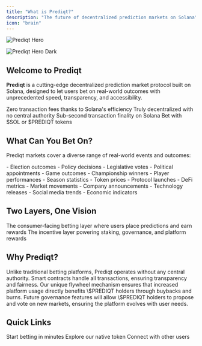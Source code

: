 ```yaml
---
title: "What is Prediqt?"
description: "The future of decentralized prediction markets on Solana"
icon: "brain"
---
```


<img
  className="block dark:hidden"
  src="https://i.ibb.co/MDYN4s7z/twitter-banner-2.png"
  alt="Prediqt Hero"
/>

<img
  className="hidden dark:block"
  src="https://i.ibb.co/MDYN4s7z/twitter-banner-2.png"
  alt="Prediqt Hero Dark"
  title={true}
/>

## Welcome to Prediqt

**Prediqt** is a cutting-edge decentralized prediction market protocol built on Solana, designed to let users bet on real-world outcomes with unprecedented speed, transparency, and accessibility.

<CardGroup cols={2}>
  <Card title="Gasless Betting" icon="bolt" color="#299EFF">
    Zero transaction fees thanks to Solana's efficiency
  </Card>
  <Card title="Censorship-Resistant" icon="shield" color="#299EFF">
    Truly decentralized with no central authority
  </Card>
  <Card title="Lightning Fast" icon="gauge-high" color="#299EFF">
    Sub-second transaction finality on Solana
  </Card>
  <Card title="Dual Currency" icon="coins" color="#299EFF">
    Bet with $SOL or $PREDIQT tokens
  </Card>
</CardGroup>

## What Can You Bet On?

Prediqt markets cover a diverse range of real-world events and outcomes:

<Tabs>
  <Tab title="Politics">
    - Election outcomes
    - Policy decisions
    - Legislative votes
    - Political appointments
  </Tab>
  <Tab title="Sports">
    - Game outcomes
    - Championship winners
    - Player performances
    - Season statistics
  </Tab>
  <Tab title="Crypto">
    - Token prices
    - Protocol launches
    - DeFi metrics
    - Market movements
  </Tab>
  <Tab title="News & Trends">
    - Company announcements
    - Technology releases
    - Social media trends
    - Economic indicators
  </Tab>
</Tabs>

## Two Layers, One Vision

<Steps>
  <Step title="Prediqtmarket">
    The consumer-facing betting layer where users place predictions and earn rewards
  </Step>
  <Step title="$PREDIQT Token Economy">
    The incentive layer powering staking, governance, and platform rewards
  </Step>
</Steps>

## Why Prediqt?

<AccordionGroup>
  <Accordion title="True Decentralization">
    Unlike traditional betting platforms, Prediqt operates without any central authority. Smart contracts handle all transactions, ensuring transparency and fairness.
  </Accordion>
  <Accordion title="Self-Reinforcing Economy">
    Our unique flywheel mechanism ensures that increased platform usage directly benefits \$PREDIQT holders through buybacks and burns.
  </Accordion>
  <Accordion title="Community-Driven">
    Future governance features will allow \$PREDIQT holders to propose and vote on new markets, ensuring the platform evolves with user needs.
  </Accordion>
</AccordionGroup>

## Quick Links

<CardGroup cols={3}>
  <Card title="Get Started" icon="rocket" href="/using/getting-started">
    Start betting in minutes
  </Card>
  <Card title="Learn About $PREDIQT" icon="coin" href="/token/about-prediqt">
    Explore our native token
  </Card>
  <Card title="Join Community" icon="discord" href="https://discord.gg/prediqt">
    Connect with other users
  </Card>
</CardGroup>